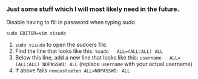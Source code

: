 ### Just some stuff which I will most likely need in the future.

Disable having to fill in password when typing sudo

```bashrc
sudo EDITOR=vim visudo
```

1.  `sudo visudo` to open the sudoers file.
2.  Find the line that looks like this: `%sudo   ALL=(ALL:ALL) ALL`
3.  Below this line, add a new line that looks like this: `username   ALL=(ALL:ALL) NOPASSWD: ALL` (replace `username` with your actual username)
4.  If above fails `remcostoeten ALL=NOPASSWD: ALL`
